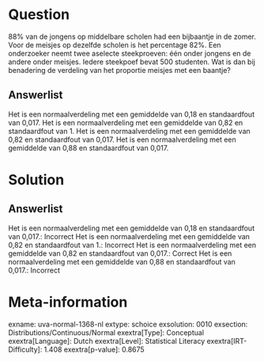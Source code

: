 Question
========

88% van de jongens op middelbare scholen had een bijbaantje in de zomer.
Voor de meisjes op dezelfde scholen is het percentage 82%. Een
onderzoeker neemt twee aselecte steekproeven: één onder jongens en de
andere onder meisjes. Iedere steekpoef bevat 500 studenten. Wat is dan
bij benadering de verdeling van het proportie meisjes met een baantje?

Answerlist
----------

Het is een normaalverdeling met een gemiddelde van 0,18 en standaardfout van 0,017.
Het is een normaalverdeling met een gemiddelde van 0,82 en standaardfout van 1.
Het is een normaalverdeling met een gemiddelde van 0,82 en standaardfout van 0,017.
Het is een normaalverdeling met een gemiddelde van 0,88 en standaardfout van 0,017.

Solution
========

Answerlist
----------

Het is een normaalverdeling met een gemiddelde van 0,18 en standaardfout van 0,017.: Incorrect
Het is een normaalverdeling met een gemiddelde van 0,82 en standaardfout van 1.: Incorrect
Het is een normaalverdeling met een gemiddelde van 0,82 en standaardfout van 0,017.: Correct
Het is een normaalverdeling met een gemiddelde van 0,88 en standaardfout van 0,017.: Incorrect

Meta-information
================
exname: uva-normal-1368-nl
extype: schoice
exsolution: 0010
exsection: Distributions/Continuous/Normal
exextra[Type]: Conceptual
exextra[Language]: Dutch
exextra[Level]: Statistical Literacy
exextra[IRT-Difficulty]: 1.408
exextra[p-value]: 0.8675
